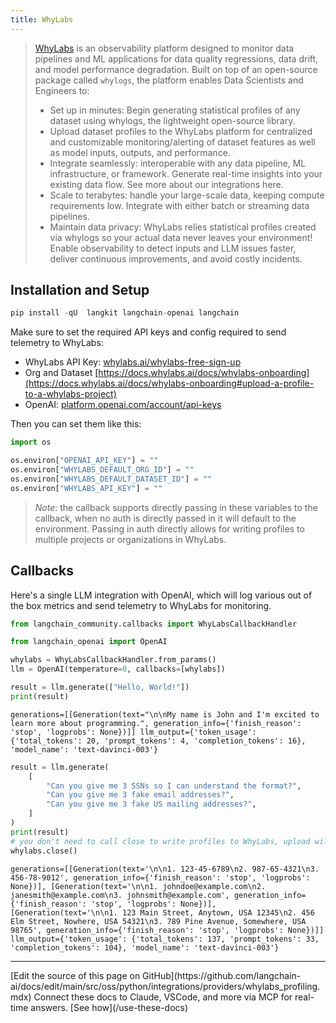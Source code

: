 ```yaml
---
title: WhyLabs
---
```


>[WhyLabs](https://docs.whylabs.ai/docs/) is an observability platform designed to monitor data pipelines and ML applications for data quality regressions, data drift, and model performance degradation. Built on top of an open-source package called `whylogs`, the platform enables Data Scientists and Engineers to:
>
>- Set up in minutes: Begin generating statistical profiles of any dataset using whylogs, the lightweight open-source library.
>- Upload dataset profiles to the WhyLabs platform for centralized and customizable monitoring/alerting of dataset features as well as model inputs, outputs, and performance.
>- Integrate seamlessly: interoperable with any data pipeline, ML infrastructure, or framework. Generate real-time insights into your existing data flow. See more about our integrations here.
>- Scale to terabytes: handle your large-scale data, keeping compute requirements low. Integrate with either batch or streaming data pipelines.
>- Maintain data privacy: WhyLabs relies statistical profiles created via whylogs so your actual data never leaves your environment!
Enable observability to detect inputs and LLM issues faster, deliver continuous improvements, and avoid costly incidents.

## Installation and Setup

```python
pip install -qU  langkit langchain-openai langchain
```

Make sure to set the required API keys and config required to send telemetry to WhyLabs:

- WhyLabs API Key: [whylabs.ai/whylabs-free-sign-up](https://whylabs.ai/whylabs-free-sign-up)
- Org and Dataset [https://docs.whylabs.ai/docs/whylabs-onboarding](https://docs.whylabs.ai/docs/whylabs-onboarding#upload-a-profile-to-a-whylabs-project)
- OpenAI: [platform.openai.com/account/api-keys](https://platform.openai.com/account/api-keys)

Then you can set them like this:

```python
import os

os.environ["OPENAI_API_KEY"] = ""
os.environ["WHYLABS_DEFAULT_ORG_ID"] = ""
os.environ["WHYLABS_DEFAULT_DATASET_ID"] = ""
os.environ["WHYLABS_API_KEY"] = ""
```

> *Note*: the callback supports directly passing in these variables to the callback, when no auth is directly passed in it will default to the environment. Passing in auth directly allows for writing profiles to multiple projects or organizations in WhyLabs.

## Callbacks

Here's a single LLM integration with OpenAI, which will log various out of the box metrics and send telemetry to WhyLabs for monitoring.

```python
from langchain_community.callbacks import WhyLabsCallbackHandler
```

```python
from langchain_openai import OpenAI

whylabs = WhyLabsCallbackHandler.from_params()
llm = OpenAI(temperature=0, callbacks=[whylabs])

result = llm.generate(["Hello, World!"])
print(result)
```

```output
generations=[[Generation(text="\n\nMy name is John and I'm excited to learn more about programming.", generation_info={'finish_reason': 'stop', 'logprobs': None})]] llm_output={'token_usage': {'total_tokens': 20, 'prompt_tokens': 4, 'completion_tokens': 16}, 'model_name': 'text-davinci-003'}
```

```python
result = llm.generate(
    [
        "Can you give me 3 SSNs so I can understand the format?",
        "Can you give me 3 fake email addresses?",
        "Can you give me 3 fake US mailing addresses?",
    ]
)
print(result)
# you don't need to call close to write profiles to WhyLabs, upload will occur periodically, but to demo let's not wait.
whylabs.close()
```

```output
generations=[[Generation(text='\n\n1. 123-45-6789\n2. 987-65-4321\n3. 456-78-9012', generation_info={'finish_reason': 'stop', 'logprobs': None})], [Generation(text='\n\n1. johndoe@example.com\n2. janesmith@example.com\n3. johnsmith@example.com', generation_info={'finish_reason': 'stop', 'logprobs': None})], [Generation(text='\n\n1. 123 Main Street, Anytown, USA 12345\n2. 456 Elm Street, Nowhere, USA 54321\n3. 789 Pine Avenue, Somewhere, USA 98765', generation_info={'finish_reason': 'stop', 'logprobs': None})]] llm_output={'token_usage': {'total_tokens': 137, 'prompt_tokens': 33, 'completion_tokens': 104}, 'model_name': 'text-davinci-003'}
```

---

<Callout icon="pen-to-square" iconType="regular">
    [Edit the source of this page on GitHub](https://github.com/langchain-ai/docs/edit/main/src/oss/python/integrations/providers/whylabs_profiling.mdx)
</Callout>
<Tip icon="terminal" iconType="regular">
    Connect these docs to Claude, VSCode, and more via MCP for    real-time answers. [See how](/use-these-docs)
</Tip>
